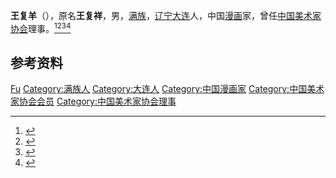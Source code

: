 '''王复羊'''（{{bd|1935年|12月|2008年|1月}}），原名'''王复祥'''，男，[[满族|满族]]，[[辽宁|辽宁]][[大连|大连]]人，中国[[漫画|漫画]]家，曾任[[中国美术家协会|中国美术家协会]]理事。<ref>{{Cite book|title=中华当代文化名人大辞典|author=张品兴, 殷登祥, 陈有进等主编|publisher=中国广播电视出版社|year=1992|isbn=9787504315137|location=北京|pages=}}</ref><ref>{{Cite book|title=漫画知识辞典|author=蒋义海编著|publisher=南京大学出版社|year=1989|isbn=|location=南京|pages=}}</ref><ref>{{Cite book|title=中国当代漫画家辞典|author=庸非主编|publisher=浙江人民出版社|year=1997|isbn=|location=杭州|pages=}}</ref><ref>{{Cite book|title=美术辞林 • 漫画艺术卷|author=西丁主编|publisher=陕西人民美术出版社|year=2000|isbn=|location=西安|pages=}}</ref>

== 参考资料 ==
{{reflist}}

{{中国人物小作品}}
{{Navboxes 
| title  = 王复羊在[[中国美术家协会|中国美术家协会]]的职务
| list1  =
{{中国美术家协会第四届理事会}}
{{中国美术家协会第五届理事会}}
{{中国美术家协会第六届理事会}}
}}

{{Authority control}}
{{DEFAULTSORT:Wang王}}
[[Category:王姓|Fu]]
[[Category:满族人|Category:满族人]]
[[Category:大连人|Category:大连人]]
[[Category:中国漫画家|Category:中国漫画家]]
[[Category:中国美术家协会会员|Category:中国美术家协会会员]]
[[Category:中国美术家协会理事|Category:中国美术家协会理事]]